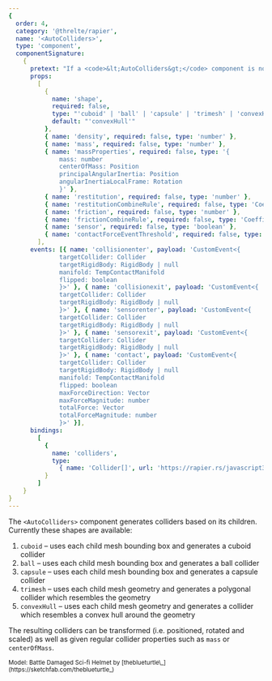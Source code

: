 ```yaml
---
{
  order: 4,
  category: '@threlte/rapier',
  name: '<AutoColliders>',
  type: 'component',
  componentSignature:
    {
      pretext: "If a <code>&lt;AutoColliders&gt;</code> component is not a child of a <code>&lt;RigidBody&gt;</code> component, the transform properties are reactive.<br /><br />If you don't provide any of the properties <code>density</code>, <code>mass</code> or <code>massProperties</code>, Rapier will figure that out for you.<br /><br />You can provide either a property <code>density</code>, <code>mass</code> <strong>or</strong> <code>massProperties</code>.",
      props:
        [
          {
            name: 'shape',
            required: false,
            type: "'cuboid' | 'ball' | 'capsule' | 'trimesh' | 'convexHull'",
            default: "'convexHull'"
          },
          { name: 'density', required: false, type: 'number' },
          { name: 'mass', required: false, type: 'number' },
          { name: 'massProperties', required: false, type: '{
              mass: number
              centerOfMass: Position
              principalAngularInertia: Position
              angularInertiaLocalFrame: Rotation
              }' },
          { name: 'restitution', required: false, type: 'number' },
          { name: 'restitutionCombineRule', required: false, type: 'CoefficientCombineRule' },
          { name: 'friction', required: false, type: 'number' },
          { name: 'frictionCombineRule', required: false, type: 'CoefficientCombineRule' },
          { name: 'sensor', required: false, type: 'boolean' },
          { name: 'contactForceEventThreshold', required: false, type: 'number' }
        ],
      events: [{ name: 'collisionenter', payload: 'CustomEvent<{
              targetCollider: Collider
              targetRigidBody: RigidBody | null
              manifold: TempContactManifold
              flipped: boolean
              }>' }, { name: 'collisionexit', payload: 'CustomEvent<{
              targetCollider: Collider
              targetRigidBody: RigidBody | null
              }>' }, { name: 'sensorenter', payload: 'CustomEvent<{
              targetCollider: Collider
              targetRigidBody: RigidBody | null
              }>' }, { name: 'sensorexit', payload: 'CustomEvent<{
              targetCollider: Collider
              targetRigidBody: RigidBody | null
              }>' }, { name: 'contact', payload: 'CustomEvent<{
              targetCollider: Collider
              targetRigidBody: RigidBody | null
              manifold: TempContactManifold
              flipped: boolean
              maxForceDirection: Vector
              maxForceMagnitude: number
              totalForce: Vector
              totalForceMagnitude: number
              }>' }],
      bindings:
        [
          {
            name: 'colliders',
            type:
              { name: 'Collider[]', url: 'https://rapier.rs/javascript3d/classes/Collider.html' }
          }
        ]
    }
}
---
```


The `<AutoColliders>` component generates colliders based on its children. Currently these shapes are available:

1. `cuboid` – uses each child mesh bounding box and generates a cuboid collider
2. `ball` – uses each child mesh bounding box and generates a ball collider
3. `capsule` – uses each child mesh bounding box and generates a capsule collider
4. `trimesh` – uses each child mesh geometry and generates a polygonal collider which resembles the geometry
5. `convexHull` – uses each child mesh geometry and generates a collider which resembles a convex hull around the geometry

The resulting colliders can be transformed (i.e. positioned, rotated and scaled) as well as given regular collider properties such as `mass` or `centerOfMass`.

<Example path="rapier/auto-colliders" />

<small>
  Model: Battle Damaged Sci-fi Helmet by [theblueturtle\_](https://sketchfab.com/theblueturtle_)
</small>
